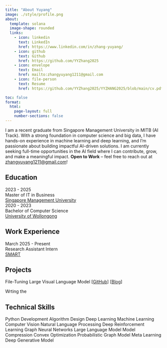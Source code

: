 ```yaml
---
title: "About Yuyang"
image: ./style/profile.png
about:
  template: solana
  image-shape: rounded
  links:
    - icon: linkedin
      text: LinkedIn
      href: https://www.linkedin.com/in/zhang-yuyang/
    - icon: github
      text: Github
      href: https://github.com/YYZhang2025
    - icon: envelope
      text: Email
      href: mailto:zhangyuyang1211@gmail.com
    - icon: file-person
      text: Resume
      href: https://github.com/YYZhang2025/YYZHANG2025/blob/main/cv.pdf

toc: false
format:
  html: 
    page-layout: full
    number-sections: false
---
```


I am a recent graduate from Singapore Management University in MITB (AI Track). With a strong foundation in computer science and big data, I have hands-on experience in machine learning and deep learning, and I’m passionate about building impactful AI-driven solutions. I am currently seeking full-time opportunities in the AI field where I can contribute, grow, and make a meaningful impact. **Open to Work** – feel free to reach out at [zhangyuyang1211\@gmail.com](mailto:zhangyuyang1211@gmail.com)!

## Education

```{=html}
<div class="timeline">
  <div class="timeline-item">
    <div class="dot"></div>
    <div class="content">
      <div class="year">2023 - 2025</div>
      <div class="degree">Master of IT in Business</div>
      <div class="school"><a href="https://www.smu.edu.sg/">Singapore Management University</a></div>
    </div>
  </div>
  <div class="timeline-item">
    <div class="dot"></div>
    <div class="content">
      <div class="year">2020 - 2023</div>
      <div class="degree">Bachelor of Computer Science</div>
      <div class="school"><a href="https://www.uow.edu.au/">University of Wollongong</a></div>
    </div>
  </div>
  </div>
```

## Work Experience

```{=html}
<div class="timeline">
  <div class="timeline-item">
    <div class="dot"></div>
    <div class="content">
      <div class="year">March 2025  - Present</div>
      <div class="degree">Research Assistant Intern</div>
      <div class="school"><a href="https://smart.mit.edu/">SMART </a></div>
    </div>
  </div>
  </div>
```

````{=html}
<!-- ## Certifications
```{=html}
<div class="timeline">
  <div class="timeline-item">
    <div class="dot"></div>
    <div class="content">
      <div class="year">March 2025  - Present</div>
      <div class="degree">Research Assistant Intern</div>
      <div class="school"><a href="https://smart.mit.edu/">SMART </a></div>
    </div>
  </div>
  </div>
``` -->
````

## Projects

```{=html}
<div class="timeline">
  <div class="timeline-item">
    <div class="dot"></div>
    <div class="content">
      <div class="degree"> File-Tuning Large Visual Language Model
          [<a href="https://github.com/Yyzhang2000/PaliGemma-FT">GitHub</a>]
          [<a href="https://github.com/Yyzhang2000/PaliGemma-FT">Blog</a>]
      </div>
       <p class="subtext" > Wrting the  </p>
    </div>
  </div>
  </div>
```

## Technical Skills

```{=html}
<div class="tech-stack-container">
  <div class="tech-tags">
    <span class="tag">Python Development</span>
    <span class="tag">Algorithm Design</span>
    <span class="tag">Deep Learning</span>
    <span class="tag">Machine Learning</span>
    <span class="tag">Computer Vision</span>
    <span class="tag">Natural Language Processing</span>
    <span class="tag-highlight">Deep Reinforcement Learning</span>
    <span class="tag">Graph Neural Networks</span>
    <span class="tag-highlight">Large Language Model</span>
    <span class="tag">Model Compression</span>
    <span class="tag">Convex Optimization</span>
    <span class="tag">Probabilistic Graph Model</span>
    <span class="tag">Meta Learning</span>
    <span class="tag-highlight">Deep Generative Model</span>
  </div>
</div>
```